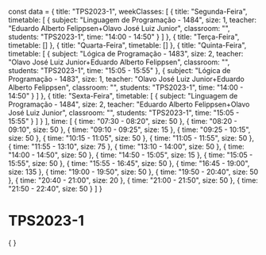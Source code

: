 const data = {
  title: "TPS2023-1",
  weekClasses: [
    {
      title: "Segunda-Feira",
      timetable: [
        {
          subject: "Linguagem de Programação - 1484",
          size: 1,
          teacher: "Eduardo Alberto Felippsen+Olavo José Luiz Junior",
          classroom: "",
          students: "TPS2023-1",
          time: "14:00 - 14:50"
        }
      ]
    },
    {
      title: "Terça-Feira",
      timetable: []
    },
    {
      title: "Quarta-Feira",
      timetable: []
    },
    {
      title: "Quinta-Feira",
      timetable: [
        {
          subject: "Lógica de Programação - 1483",
          size: 2,
          teacher: "Olavo José Luiz Junior+Eduardo Alberto Felippsen",
          classroom: "",
          students: "TPS2023-1",
          time: "15:05 - 15:55"
        },
        {
          subject: "Lógica de Programação - 1483",
          size: 1,
          teacher: "Olavo José Luiz Junior+Eduardo Alberto Felippsen",
          classroom: "",
          students: "TPS2023-1",
          time: "14:00 - 14:50"
        }
      ]
    },
    {
      title: "Sexta-Feira",
      timetable: [
        {
          subject: "Linguagem de Programação - 1484",
          size: 2,
          teacher: "Eduardo Alberto Felippsen+Olavo José Luiz Junior",
          classroom: "",
          students: "TPS2023-1",
          time: "15:05 - 15:55"
        }
      ]
    }
  ],
  time: [
    {
      time: "07:30 - 08:20",
      size: 50
    },
    {
      time: "08:20 - 09:10",
      size: 50
    },
    {
      time: "09:10 - 09:25",
      size: 15
    },
    {
      time: "09:25 - 10:15",
      size: 50
    },
    {
      time: "10:15 - 11:05",
      size: 50
    },
    {
      time: "11:05 - 11:55",
      size: 50
    },
    {
      time: "11:55 - 13:10",
      size: 75
    },
    {
      time: "13:10 - 14:00",
      size: 50
    },
    {
      time: "14:00 - 14:50",
      size: 50
    },
    {
      time: "14:50 - 15:05",
      size: 15
    },
    {
      time: "15:05 - 15:55",
      size: 50
    },
    {
      time: "15:55 - 16:45",
      size: 50
    },
    {
      time: "16:45 - 19:00",
      size: 135
    },
    {
      time: "19:00 - 19:50",
      size: 50
    },
    {
      time: "19:50 - 20:40",
      size: 50
    },
    {
      time: "20:40 - 21:00",
      size: 20
    },
    {
      time: "21:00 - 21:50",
      size: 50
    },
    {
      time: "21:50 - 22:40",
      size: 50
    }
  ]
}

# TPS2023-1

<div>
    {
        <Grid
            title={data.title} 
            weekClasses={data.weekClasses} 
            time={data.time}
        />
    }
</div>